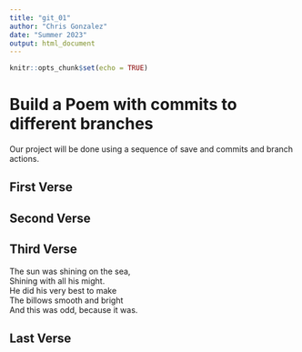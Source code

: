 ```yaml
---
title: "git_01"
author: "Chris Gonzalez"
date: "Summer 2023"
output: html_document
---
```


```r
knitr::opts_chunk$set(echo = TRUE)
```
# Build a Poem with commits to different branches
Our project will be done using a sequence of save and commits and branch actions.
<!-- Do not modify or change any text in "!--" bracketed areas such as this --- these are instructions to
you, if you change any of this the git program will notice it and compromise your git merging strategy !-->

## First Verse 
<!--Put the first five lines of a poem by Lewis Carrol in this section!-->

## Second Verse
<!--Put the first five lines of a poem by Robert Frost here!-->

## Third Verse
<!--Put the first two verses of The Walrus and the Carpenter here!-->
The sun was shining on the sea,      
Shining with all his might.      
He did his very best to make      
The billows smooth and bright      
And this was odd, because it was.  


## Last Verse
<!--Put a short poem you created using chatGPT of 20 to 30 lines,here!-->
